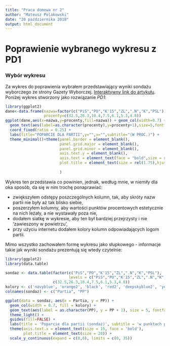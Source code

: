 ---
title: "Praca domowa nr 2"
author: "Mateusz Polakowski"
date: "20 października 2018"
output: html_document
---

# Poprawienie wybranego wykresu z PD1

### Wybór wykresu
Za wykres do poprawienia wybrałem przedstawiający wyniki sondażu wyborczego ze strony Gazety Wyborczej. [Interaktywny link do artykułu](http://wyborcza.pl/1,75398,19061937,tns-dla-wyborczej-w-nowym-sejmie-trzy-czy-siedem-partii.html). Poniżej wykres stworzony jako rozwiązanie *PD1*:

```{r}
library(ggplot2)
dane<-data.frame(nazwa=factor(c("PiS","PO","K'15","ZL",".N","K","PSL"),levels = c("PiS","PO","K'15","ZL",".N","K","PSL")),
                 procenty=c(32.5,26.3,10.4,7.5,6.1,5.3,4.8))
ggplot(dane,aes(x=nazwa,y=procenty,fill=nazwa)) + geom_col(width=0.7) + 
  geom_text(aes(label=as.character(procenty),y=procenty+1),size=5,fontface="bold") + guides(fill=FALSE) + 
  coord_fixed(ratio = 0.25) +
  labs(title="POPARCIE DLA PARTII",y="",x="",subtitle="(W PROC.)") +
  theme_minimal()+theme(panel.border = element_blank(),
                        panel.grid.major = element_blank(),
                        panel.grid.minor = element_blank(),
                        axis.text.y = element_blank(),
                        axis.text = element_text(face = "bold",size = rel(1.5)),
                        plot.title = element_text(size = rel(1.75),hjust=-.1,face="bold")
                        
                        )
```

Wykres ten przedstawia co powinien, jednak, według mnie, w niemiły dla oka sposób, da się w nim trochę ponaprawiać:

* zwiększyłem odstępy poszczególnych kolumn, tak, aby skróty nazw partii nie były aż tak blisko siebie,
* poszerzyłem kolumny, aby wartości punktów procentowych estetycznie na nich leżały, a nie wystawały poza nie,
* dodałem siatkę w wykresie, aby ten był bardziej przejrzysty i nie 'zawieszony w powietrzu',
* przy użyciu internetu dodałem kolory kolumn odpowiadających logom partii.

Mimo wszystko zachowałem formę wykresu jako słupkowego - informacje takie jak wyniki sondażu prezentują się wtedy czytelnie:

```{r}
library(ggplot2)
library(data.table)

sondaz <- data.table(factor(c("PiS","PO","K'15","ZL",".N","K","PSL"), 
                            levels = c("PiS","PO","K'15","ZL",".N","K","PSL")),
                     c(32.5,26.3,10.4,7.5,6.1,5.3,4.8))
kolory <- c('navyblue', 'orange2', 'black', 'red2', 'deepskyblue2', 'yellow2', 'green2')
colnames(sondaz) <- c("Partia", "PP")

ggplot(data = sondaz, aes(x = Partia, y = PP)) +
  geom_col(width = 0.7, fill = kolory) +
  geom_text(aes(label = as.character(PP), y = PP + 1), size = 5, fontface = "bold") + 
  theme_light() +
  guides(fill=FALSE) + 
  labs(title = 'Poparcie dla partii (sondaż)', subtitle = 'w punktach procentowych', x = '', y = '') +
  theme(axis.text.x = element_text(size = 15, face = 'bold'),
        plot.title = element_text(size = 20)) + 
  scale_y_continuous(expand = c(0,0), limits = c(0, 35)) 
```
